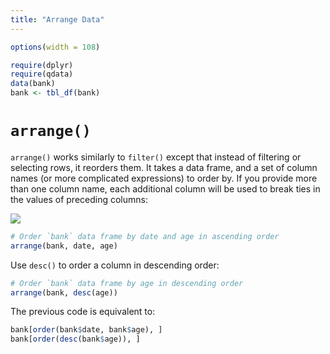 ```yaml
---
title: "Arrange Data"
---
```


```r
options(width = 108)
```

```r
require(dplyr)
require(qdata)
data(bank)
bank <- tbl_df(bank)
```


# `arrange()`

`arrange()` works similarly to `filter()` except that instead of filtering or selecting rows, it reorders them. It takes a data frame, and a set of column names (or more complicated expressions) to order by. If you provide more than one column name, each additional column will be used to break ties in the values of preceding columns:

![](images/arr.png)

```r
# Order `bank` data frame by date and age in ascending order
arrange(bank, date, age)
```

Use `desc()` to order a column in descending order:

```r
# Order `bank` data frame by age in descending order
arrange(bank, desc(age))
```

The previous code is equivalent to:

```r
bank[order(bank$date, bank$age), ]
bank[order(desc(bank$age)), ]
```

